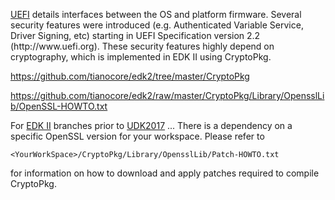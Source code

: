 [[UEFI]] details interfaces between the OS and platform firmware. Several security features were introduced (e.g. Authenticated Variable Service, Driver Signing, etc) starting in UEFI Specification version 2.2 (http://www.uefi.org). These security features highly depend on cryptography, which is implemented in EDK II using CryptoPkg.

https://github.com/tianocore/edk2/tree/master/CryptoPkg

https://github.com/tianocore/edk2/raw/master/CryptoPkg/Library/OpensslLib/OpenSSL-HOWTO.txt

For [[EDK II]] branches prior to [[UDK2017]] ...
There is a dependency on a specific OpenSSL version for your workspace. Please refer to <pre><YourWorkSpace>/CryptoPkg/Library/OpensslLib/Patch-HOWTO.txt </pre> for information on how to download and apply patches required to compile CryptoPkg.
